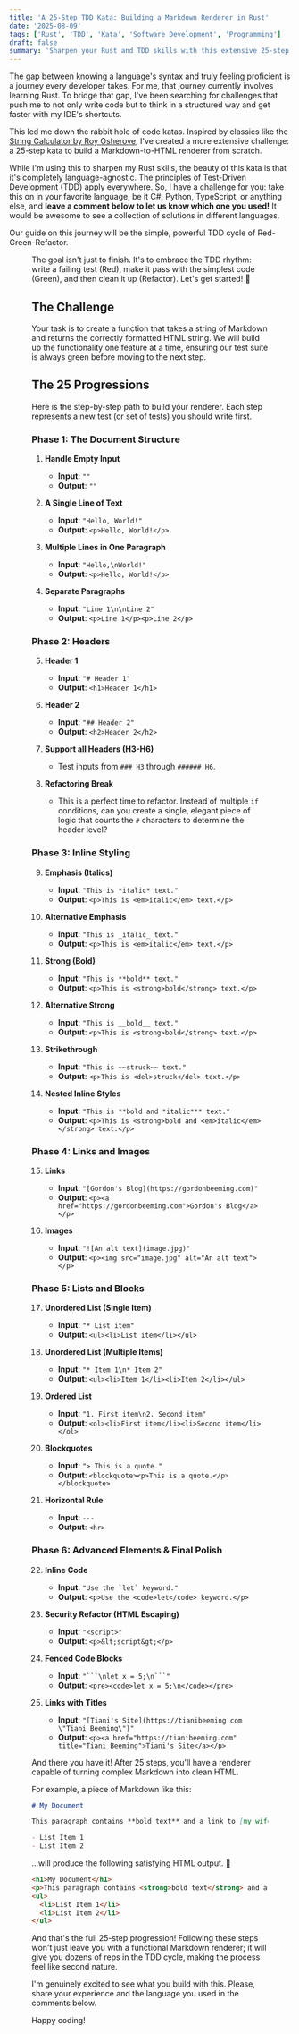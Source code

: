 ```yaml
---
title: 'A 25-Step TDD Kata: Building a Markdown Renderer in Rust'
date: '2025-08-09'
tags: ['Rust', 'TDD', 'Kata', 'Software Development', 'Programming']
draft: false
summary: 'Sharpen your Rust and TDD skills with this extensive 25-step coding challenge. Build a complete Markdown-to-HTML renderer from scratch, one test at a time. Perfect for deliberate practice.'
---
```


The gap between knowing a language's syntax and truly feeling proficient is a journey every developer takes. For me, that journey currently involves learning Rust. To bridge that gap, I've been searching for challenges that push me to not only write code but to think in a structured way and get faster with my IDE's shortcuts.

This led me down the rabbit hole of code katas. Inspired by classics like the [String Calculator by Roy Osherove](https://osherove.com/tdd-kata-1), I've created a more extensive challenge: a 25-step kata to build a Markdown-to-HTML renderer from scratch.

While I'm using this to sharpen my Rust skills, the beauty of this kata is that it's completely language-agnostic. The principles of Test-Driven Development (TDD) apply everywhere. So, I have a challenge for you: take this on in your favorite language, be it C#, Python, TypeScript, or anything else, and **leave a comment below to let us know which one you used!** It would be awesome to see a collection of solutions in different languages.

Our guide on this journey will be the simple, powerful TDD cycle of Red-Green-Refactor.

<Figure key="/images/tdd-cycle-diagram.png" src="/images/tdd-cycle-diagram.png" alt="A diagram showing a cycle with three parts: Red, Green, and Refactor." width="600" height="0" caption="The Red-Green-Refactor cycle will be our guide for this journey." />

The goal isn't just to finish. It's to embrace the TDD rhythm: write a failing test (Red), make it pass with the simplest code (Green), and then clean it up (Refactor). Let's get started! 🦀

## The Challenge

Your task is to create a function that takes a string of Markdown and returns the correctly formatted HTML string. We will build up the functionality one feature at a time, ensuring our test suite is always green before moving to the next step.

## The 25 Progressions

Here is the step-by-step path to build your renderer. Each step represents a new test (or set of tests) you should write first.

### Phase 1: The Document Structure

1.  **Handle Empty Input**
    * **Input**: `""`
    * **Output**: `""`

2.  **A Single Line of Text**
    * **Input**: `"Hello, World!"`
    * **Output**: `<p>Hello, World!</p>`

3.  **Multiple Lines in One Paragraph**
    * **Input**: `"Hello,\nWorld!"`
    * **Output**: `<p>Hello, World!</p>`

4.  **Separate Paragraphs**
    * **Input**: `"Line 1\n\nLine 2"`
    * **Output**: `<p>Line 1</p><p>Line 2</p>`

### Phase 2: Headers

5.  **Header 1**
    * **Input**: `"# Header 1"`
    * **Output**: `<h1>Header 1</h1>`

6.  **Header 2**
    * **Input**: `"## Header 2"`
    * **Output**: `<h2>Header 2</h2>`

7.  **Support all Headers (H3-H6)**
    * Test inputs from `### H3` through `###### H6`.

8.  **Refactoring Break**
    * This is a perfect time to refactor. Instead of multiple `if` conditions, can you create a single, elegant piece of logic that counts the `#` characters to determine the header level?

### Phase 3: Inline Styling

9.  **Emphasis (Italics)**
    * **Input**: `"This is *italic* text."`
    * **Output**: `<p>This is <em>italic</em> text.</p>`

10. **Alternative Emphasis**
    * **Input**: `"This is _italic_ text."`
    * **Output**: `<p>This is <em>italic</em> text.</p>`

11. **Strong (Bold)**
    * **Input**: `"This is **bold** text."`
    * **Output**: `<p>This is <strong>bold</strong> text.</p>`

12. **Alternative Strong**
    * **Input**: `"This is __bold__ text."`
    * **Output**: `<p>This is <strong>bold</strong> text.</p>`

13. **Strikethrough**
    * **Input**: `"This is ~~struck~~ text."`
    * **Output**: `<p>This is <del>struck</del> text.</p>`

14. **Nested Inline Styles**
    * **Input**: `"This is **bold and *italic*** text."`
    * **Output**: `<p>This is <strong>bold and <em>italic</em></strong> text.</p>`

### Phase 4: Links and Images

15. **Links**
    * **Input**: `"[Gordon's Blog](https://gordonbeeming.com)"`
    * **Output**: `<p><a href="https://gordonbeeming.com">Gordon's Blog</a></p>`

16. **Images**
    * **Input**: `"![An alt text](image.jpg)"`
    * **Output**: `<p><img src="image.jpg" alt="An alt text"></p>`

### Phase 5: Lists and Blocks

17. **Unordered List (Single Item)**
    * **Input**: `"* List item"`
    * **Output**: `<ul><li>List item</li></ul>`

18. **Unordered List (Multiple Items)**
    * **Input**: `"* Item 1\n* Item 2"`
    * **Output**: `<ul><li>Item 1</li><li>Item 2</li></ul>`

19. **Ordered List**
    * **Input**: `"1. First item\n2. Second item"`
    * **Output**: `<ol><li>First item</li><li>Second item</li></ol>`

20. **Blockquotes**
    * **Input**: `"> This is a quote."`
    * **Output**: `<blockquote><p>This is a quote.</p></blockquote>`

21. **Horizontal Rule**
    * **Input**: `---`
    * **Output**: `<hr>`

### Phase 6: Advanced Elements & Final Polish

22. **Inline Code**
    * **Input**: ``"Use the `let` keyword."``
    * **Output**: `<p>Use the <code>let</code> keyword.</p>`

23. **Security Refactor (HTML Escaping)**
    * **Input**: `"<script>"`
    * **Output**: `<p>&lt;script&gt;</p>`

24. **Fenced Code Blocks**
    * **Input**: `````"```\nlet x = 5;\n```"`````
    * **Output**: `<pre><code>let x = 5;\n</code></pre>`

25. **Links with Titles**
    * **Input**: `"[Tiani's Site](https://tianibeeming.com \"Tiani Beeming\")"`
    * **Output**: `<p><a href="https://tianibeeming.com" title="Tiani Beeming">Tiani's Site</a></p>`

And there you have it! After 25 steps, you'll have a renderer capable of turning complex Markdown into clean HTML.

For example, a piece of Markdown like this:

```markdown
# My Document

This paragraph contains **bold text** and a link to [my wife Tiani's blog](https://tianibeeming.com).

- List Item 1
- List Item 2
````

...will produce the following satisfying HTML output. 🎉

```html
<h1>My Document</h1>
<p>This paragraph contains <strong>bold text</strong> and a link to <a href="https://tianibeeming.com">my wife Tiani's blog</a>.</p>
<ul>
  <li>List Item 1</li>
  <li>List Item 2</li>
</ul>
```

And that's the full 25-step progression! Following these steps won't just leave you with a functional Markdown renderer; it will give you dozens of reps in the TDD cycle, making the process feel like second nature.

I'm genuinely excited to see what you build with this. Please, share your experience and the language you used in the comments below.

Happy coding!
